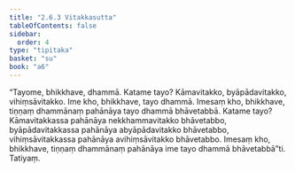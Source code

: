 ```yaml
---
title: "2.6.3 Vitakkasutta"
tableOfContents: false
sidebar:
  order: 4
type: "tipitaka"
basket: "su"
book: "a6"
---
```



<DynamicBreadcrumb />

<Division number="109" book="a6">

<Paragraph number="746" book="a6">
“Tayome, bhikkhave, dhammā. Katame tayo? Kāmavitakko, byāpādavitakko, vihiṃsāvitakko. Ime kho, bhikkhave, tayo dhammā. Imesaṃ kho, bhikkhave, tiṇṇaṃ dhammānaṃ pahānāya tayo dhammā bhāvetabbā. Katame tayo? Kāmavitakkassa pahānāya nekkhammavitakko bhāvetabbo, byāpādavitakkassa pahānāya abyāpādavitakko bhāvetabbo, vihiṃsāvitakkassa pahānāya avihiṃsāvitakko bhāvetabbo. Imesaṃ kho, bhikkhave, tiṇṇaṃ dhammānaṃ pahānāya ime tayo dhammā bhāvetabbā”ti.

</Paragraph>
</Division>

<Paragraph number="747" type="center" book="a6">
Tatiyaṃ.
</Paragraph>